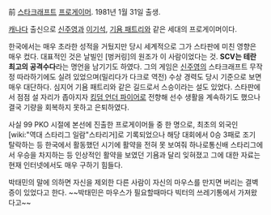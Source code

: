 前 [[스타크래프트]] [[프로게이머]]. 1981년 1월 31일 출생.

[[캐나다]] 출신으로 [[신주영]]과 [[이기석]], [[기욤 패트리]]와 같은 세대의 프로게이머이다.

한국에서는 매우 초라한 성적을 거뒀지만 당시 세계적으로 그가 스타판에 미친 영향은 매우 컸다. 대표적인 것은 날빌인 [벙커링]의 원조가 이 사람이었다는 것. '''SCV는 테란 최고의 공격수다'''라는 명언을 남기기도 하였다.  그의 게임은 [[신주영]]의 스타크래프트 무작정 따라하기에도 실려 있었으며(밀리다가 다크로 역전) 수상 경력도 당시 기준으로 보면 매우 대단하다. 심지어 기욤 패트리와 같은 길드로서 스승이라는 설도 있었다. 스타판에서 점점 설 자리가 좁아지자 [[킹덤 언더 파이어]]로 전향해 선수 생활을 계속하기도 했으나 결국 기량을 회복하지 못하고 은퇴하였다.

사실 99 PKO 시절에 본선에 진출한 프로게이머들 중 한 명으로, 최초의 외국인 [wiki:"역대 스타리그 일람"스타리거]로 기록되었으나 해당 대회에서 0승 3패로 조기 탈락하는 등 한국에서 활동했던 시기에 활약을 전혀 못 보여줘 하나로통신배 스타리그에서 우승을 차지하는 등 인상적인 활약을 보였던 기욤과 달리 잊혀졌고 그에 대한 자료는 현재 인터넷에서도 매우 구하기 힘들다.

박태민의 말에 의하면 자신을 제외한 다른 사람이 자신의 마우스를 만지면 버리는 결벽증이 있었다고 한다.  ~~박태민은 마우스가 필요할때마다 빅터의 쓰레기통에서 가져왔다고~~

